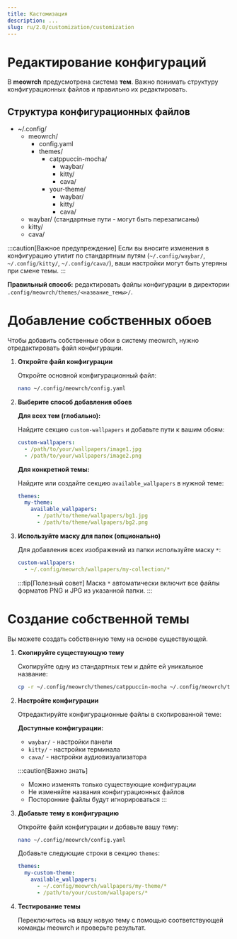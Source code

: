 ```yaml
---
title: Кастомизация
description: ...
slug: ru/2.0/customization/customization
---
```



# Редактирование конфигураций

В **meowrch** предусмотрена система **тем**. Важно понимать структуру конфигурационных файлов и правильно их редактировать.

## Структура конфигурационных файлов

<FileTree>

- ~/.config/
  - meowrch/
    - config.yaml
    - themes/
      - catppuccin-mocha/
        - waybar/
        - kitty/
        - cava/
      - your-theme/
        - waybar/
        - kitty/
        - cava/
  - waybar/ (стандартные пути - могут быть перезаписаны)
  - kitty/
  - cava/

</FileTree>

:::caution[Важное предупреждение]
Если вы вносите изменения в конфигурацию утилит по стандартным путям (`~/.config/waybar/`, `~/.config/kitty/`, `~/.config/cava/`), ваши настройки могут быть утеряны при смене темы.
:::

**Правильный способ:** редактировать файлы конфигурации в директории `.config/meowrch/themes/<название_темы>/`.

# Добавление собственных обоев

Чтобы добавить собственные обои в систему meowrch, нужно отредактировать файл конфигурации.

<Steps>

1. **Откройте файл конфигурации**
   
   Откройте основной конфигурационный файл:
   ```bash
   nano ~/.config/meowrch/config.yaml
   ```

2. **Выберите способ добавления обоев**
   
   **Для всех тем (глобально):**
   
   Найдите секцию `custom-wallpapers` и добавьте пути к вашим обоям:
   ```yaml
   custom-wallpapers:
     - /path/to/your/wallpapers/image1.jpg
     - /path/to/your/wallpapers/image2.png
   ```
   
   **Для конкретной темы:**
   
   Найдите или создайте секцию `available_wallpapers` в нужной теме:
   ```yaml
   themes:
     my-theme:
       available_wallpapers:
         - /path/to/theme/wallpapers/bg1.jpg
         - /path/to/theme/wallpapers/bg2.png
   ```

3. **Используйте маску для папок (опционально)**
   
   Для добавления всех изображений из папки используйте маску `*`:
   ```yaml
   custom-wallpapers:
     - ~/.config/meowrch/wallpapers/my-collection/*
   ```
   
   :::tip[Полезный совет]
   Маска `*` автоматически включит все файлы форматов PNG и JPG из указанной папки.
   :::

</Steps>

# Создание собственной темы

Вы можете создать собственную тему на основе существующей.

<Steps>

1. **Скопируйте существующую тему**
   
   Скопируйте одну из стандартных тем и дайте ей уникальное название:
   ```bash
   cp -r ~/.config/meowrch/themes/catppuccin-mocha ~/.config/meowrch/themes/my-custom-theme
   ```

2. **Настройте конфигурации**
   
   Отредактируйте конфигурационные файлы в скопированной теме:
   
   **Доступные конфигурации:**
   - `waybar/` - настройки панели
   - `kitty/` - настройки терминала
   - `cava/` - настройки аудиовизуализатора
   
   :::caution[Важно знать]
   - Можно изменять только существующие конфигурации
   - Не изменяйте названия конфигурационных файлов
   - Посторонние файлы будут игнорироваться
   :::

3. **Добавьте тему в конфигурацию**
   
   Откройте файл конфигурации и добавьте вашу тему:
   ```bash
   nano ~/.config/meowrch/config.yaml
   ```
   
   Добавьте следующие строки в секцию `themes`:
   ```yaml
   themes:
     my-custom-theme:
       available_wallpapers:
         - ~/.config/meowrch/wallpapers/my-theme/*
         - /path/to/your/custom/wallpapers/*
   ```

4. **Тестирование темы**
   
   Переключитесь на вашу новую тему с помощью соответствующей команды meowrch и проверьте результат.

</Steps>
